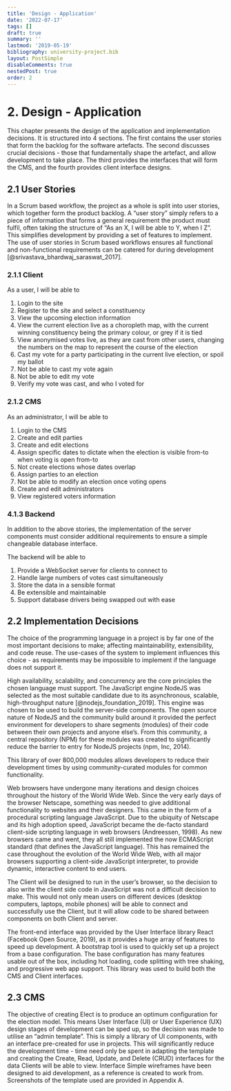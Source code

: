 ```yaml
---
title: 'Design - Application'
date: '2022-07-17'
tags: []
draft: true
summary: ''
lastmod: '2019-05-19'
bibliography: university-project.bib
layout: PostSimple
disableComments: true
nestedPost: true
order: 2
---
```


# 2. Design - Application

This chapter presents the design of the application and implementation decisions. It is structured into 4 sections. The first contains the user stories that form the backlog for the software artefacts. The second discusses crucial decisions - those that fundamentally shape the artefact, and allow development to take place. The third provides the interfaces that will form the CMS, and the fourth provides client interface designs.

## 2.1 User Stories

In a Scrum based workflow, the project as a whole is split into user stories, which together form the product backlog. A “user story” simply refers to a piece of information that forms a general requirement the product must fulfil, often taking the structure of “As an X, I will be able to Y, when I Z”. This simplifies development by providing a set of features to implement. The use of user stories in Scrum based workflows ensures all functional and non-functional requirements can be catered for during development [@srivastava_bhardwaj_saraswat_2017].

### 2.1.1 Client

As a user, I will be able to

1. Login to the site
1. Register to the site and select a constituency
1. View the upcoming election information
1. View the current election live as a choropleth map, with the current winning constituency being the primary colour, or grey if it is tied
1. View anonymised votes live, as they are cast from other users, changing the numbers on the map to represent the course of the election
1. Cast my vote for a party participating in the current live election, or spoil my ballot
1. Not be able to cast my vote again
1. Not be able to edit my vote
1. Verify my vote was cast, and who I voted for

### 2.1.2 CMS

As an administrator, I will be able to

1. Login to the CMS
1. Create and edit parties
1. Create and edit elections
1. Assign specific dates to dictate when the election is visible from-to when voting is open from-to
1. Not create elections whose dates overlap
1. Assign parties to an election
1. Not be able to modify an election once voting opens
1. Create and edit administrators
1. View registered voters information

### 4.1.3 Backend

In addition to the above stories, the implementation of the server components must consider additional requirements to ensure a simple changeable database interface.

The backend will be able to

1. Provide a WebSocket server for clients to connect to
1. Handle large numbers of votes cast simultaneously
1. Store the data in a sensible format
1. Be extensible and maintainable
1. Support database drivers being swapped out with ease

## 2.2 Implementation Decisions

The choice of the programming language in a project is by far one of the most important decisions to make; affecting maintainability, extensibility, and code reuse. The use-cases of the system to implement influences this choice - as requirements may be impossible to implement if the language does not support it.

High availability, scalability, and concurrency are the core principles the chosen language must support. The JavaScript engine NodeJS was selected as the most suitable candidate due to its asynchronous, scalable, high-throughput nature [@nodejs_foundation_2019]. This engine was chosen to be used to build the server-side components. The open source nature of NodeJS and the community build around it provided the perfect environment for developers to share segments (modules) of their code between their own projects and anyone else’s. From this community, a central repository (NPM) for these modules was created to significantly reduce the barrier to entry for NodeJS projects (npm, Inc, 2014).

This library of over 800,000 modules allows developers to reduce their development times by using community-curated modules for common functionality.

Web browsers have undergone many iterations and design choices throughout the history of the World Wide Web. Since the very early days of the browser Netscape, something was needed to give additional functionality to websites and their designers. This came in the form of a procedural scripting language JavaScript. Due to the ubiquity of Netscape and its high adoption speed, JavaScript became the de-facto standard client-side scripting language in web browsers (Andreessen, 1998). As new browsers came and went, they all still implemented the now ECMAScript standard (that defines the JavaScript language). This has remained the case throughout the evolution of the World Wide Web, with all major browsers supporting a client-side JavaScript interpreter, to provide dynamic, interactive content to end users.

The Client will be designed to run in the user’s browser, so the decision to also write the client side code in JavaScript was not a difficult decision to make. This would not only mean users on different devices (desktop computers, laptops, mobile phones) will be able to connect and successfully use the Client, but it will allow code to be shared between components on both Client and server.

The front-end interface was provided by the User Interface library React (Facebook Open Source, 2019), as it provides a huge array of features to speed up development. A bootstrap tool is used to quickly set up a project from a base configuration. The base configuration has many features usable out of the box, including hot loading, code splitting with tree shaking, and progressive web app support. This library was used to build both the CMS and Client interfaces.

## 2.3 CMS

The objective of creating Elect is to produce an optimum configuration for the election model. This means User Interface (UI) or User Experience (UX) design stages of development can be sped up, so the decision was made to utilise an “admin template”. This is simply a library of UI components, with an interface pre-created for use in projects. This will significantly reduce the development time - time need only be spent in adapting the template and creating the Create, Read, Update, and Delete (CRUD) interfaces for the data Clients will be able to view.
Interface
Simple wireframes have been designed to aid development, as a reference is created to work from.
Screenshots of the template used are provided in Appendix A.

